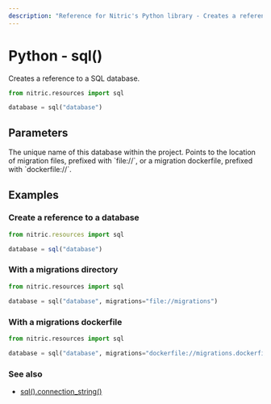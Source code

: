 ```yaml
---
description: "Reference for Nitric's Python library - Creates a reference to a SQL database."
---
```


# Python - sql()

Creates a reference to a SQL database.

```python
from nitric.resources import sql

database = sql("database")
```

## Parameters

<Properties>
  <Property name="name" required type="string">
    The unique name of this database within the project.
  </Property>
  <Property name="migrations" type="string">
    Points to the location of migration files, prefixed with `file://`, or a
    migration dockerfile, prefixed with `dockerfile://`.
  </Property>
</Properties>

## Examples

### Create a reference to a database

```javascript
from nitric.resources import sql

database = sql("database")
```

### With a migrations directory

```python
from nitric.resources import sql

database = sql("database", migrations="file://migrations")
```

### With a migrations dockerfile

```python
from nitric.resources import sql

database = sql("database", migrations="dockerfile://migrations.dockerfile")
```

### See also

- [sql().connection_string()](./sql-connection-string)
